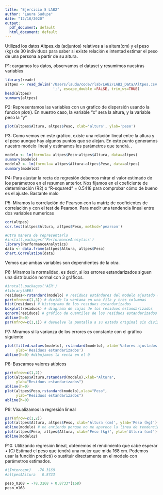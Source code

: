 ```yaml
---
title: "Ejercicio 8 LAB2"
author: "Laura Sudupe"
date: "12/10/2020"
output:
  pdf_document: default
  html_document: default
---
```


Utilizad los datos Altpes.xls (adjuntos) relativos a la altura(cm) y el peso 
(kg) de 30 individuos para saber si existe relación e intentad estimar el peso 
de una persona a partir de su altura.

P1: cargamos los datos, observamos el dataset y resumimos nuestras variables

```r
library(readr)
altpes <- read_delim('/Users/lsudu/code/rlab/LAB2/LAB2_Data/Altpes.csv',
                      ';', escape_double =FALSE, trim_ws=TRUE)
head(altpes)
summary(altpes)

```

P2: Representamos las variables con un grafico de dispersión usando la funcion
plot(). En nuestro caso, la variable "x" sera la altura, y la variable peso 
la "y"

```r
plot(altpes$Altura, altpes$Peso, xlab='altura', ylab='peso')
```
P3: Como vemos en este gráfico, existe una relación lineal entre la altura y el 
peso aunque hay algunos puntos que se alejan. En este punto generamos nuestro 
modelo lineal y estimamos los parámetros que tendrá.
.

```r
modelo <- lm(formula= altpes$Peso~altpes$Altura, data=altpes)
summary(modelo)
modelo2 <- lm(formula= altpes$Altura~altpes$Peso, data=altpes)
summary(modelo2)


```
P4: Para ajustar la recta de regresión debemos mirar el valor estimado
de los parámetros en el resumen anterior. Nos fijamos en el coeficiente
de determinación (R2) o "R-squared" = 0.5418 para comprobar cómo de bueno es el
ajuste. Bastante malo

P5: Miramos la correlación de Pearson con la matriz de coeficientes de
correlación y con el test de Pearson. Para medir una tendencia lineal entre dos
variables numericas

```r
cor(altpes)
cor.test(altpes$Altura, altpes$Peso, method='pearson')

```
```r
#Otra manera de representarlo
#install.packages('PerformanceAnalytics')
library(PerformanceAnalytics)
data <- data.frame(altpes$Altura, altpes$Peso)
chart.Correlation(data)
```
Vemos que ambas variables son dependientes de la otra.


P6: Miramos la normalidad, es decir, si los errores estandarizados
siguen una distribución normal con 3 gráficos.

```r
#install.packages('AER')
#library(AER)
residuos<-rstandard(modelo) # residuos estándares del modelo ajustado (completo) 
par(mfrow=c(1,3)) # divide la ventana en una fila y tres columnas 
hist(residuos) # histograma de los residuos estandarizados 
boxplot(residuos) # diagrama de cajas de los residuos estandarizados 
qqnorm(residuos) # gráfico de cuantiles de los residuos estandarizados 
abline(h=0)
par(mfrow=c(1,1)) # devuelve la pantalla a su estado original sin divisiones
```

P7: Miramos si la varianza de los errores es constante con el gráfico siguiente

```r
plot(fitted.values(modelo), rstandard(modelo), xlab='Valores ajustados',
     ylab='Residuos estandarizados')
abline(h=0) #dibujamos la recta en el 0
```
P8: Buscamos valores atípicos

```r
par(mfrow=c(1,2))
plot(altpes$Altura,rstandard(modelo),xlab="Altura",
     ylab="Residuos estandarizados")
abline(h=0)
plot(altpes$Peso,rstandard(modelo),xlab="Peso",
     ylab="Residuos estandarizados")
abline(h=0)

```
P9: Visualizamos la regresión lineal

```r
par(mfrow=c(1,2))
plot(altpes$Altura, altpes$Peso, xlab='Altura (cm)', ylab='Peso (kg)')
abline(modelo) # no entiendo porque no me aparece la linea de tendencia
plot(altpes$Peso, altpes$Altura, xlab='Peso (kg)', ylab='Altura (cm)')
abline(modelo2)
```
P10: Utilizando regresión lineal, obtenemos el rendimiento que cabe
esperar • (C) Estimad el peso que tendrá una mujer que mida 168 cm. Podemos 
usar la función predict() o sustituir directamente en el modelo con parámetros
estimados.

```r
#(Intercept)   -78.3168   
#altpes$Altura   0.8733

peso_m168 = -78.3168 + 0.8733*(168)
peso_m168
```









